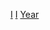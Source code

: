 {{Commonscat|Italy by year}}

[[Category:各年份各國|I]]
[[Category:依年份劃分的歐洲|I]]
[[Category:依時期劃分的義大利歷史|Year]]